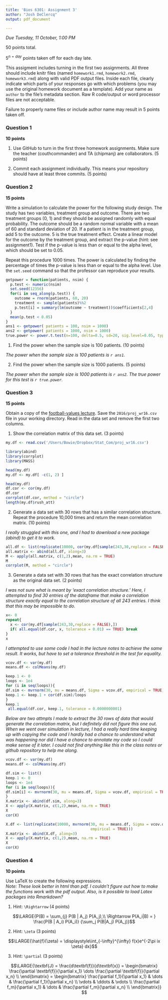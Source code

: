 ```yaml
---
title: 'Bios 6301: Assignment 3'
author: "Josh DeClercq"
output: pdf_document

---
```


*Due Tuesday, 11 October, 1:00 PM*

50 points total.

$5^{n=day}$ points taken off for each day late.

This assigment includes turning in the first two assignments. All three should
include knitr files (named `homework1.rmd`, `homework2.rmd`, `homework3.rmd`)
along with valid PDF output files. Inside each file, clearly indicate which
parts of your responses go with which problems (you may use the original homework
document as a template). Add your name as `author` to the file's metadata section.
Raw R code/output or word processor files are not acceptable.

Failure to properly name files or include author name may result in 5 points taken off.

### Question 1 ###

**10 points**

1. Use GitHub to turn in the first three homework assignments. Make sure the teacher (couthcommander) and TA (chipmanj) are collaborators. (5 points)

1. Commit each assignment individually.  This means your repository should have at least three commits. (5 points)

### Question 2 ###

**15 points**

Write a simulation to calculate the power for the following study
design.  The study has two variables, treatment group and outcome.
There are two treatment groups (0, 1) and they should be assigned
randomly with equal probability.  The outcome should be a random normal
variable with a mean of 60 and standard deviation of 20.  If a patient
is in the treatment group, add 5 to the outcome.  5 is the true
treatment effect.  Create a linear model for the outcome by the
treatment group, and extract the p-value (hint: see assignment1).
Test if the p-value is less than or equal to the alpha level, which
should be set to 0.05.

Repeat this procedure 1000 times. The power is calculated by finding
the percentage of times the p-value is less than or equal to the alpha
level.  Use the `set.seed` command so that the professor can reproduce
your results.

```r
getpower = function(patients, nsim) {
  p.test <- numeric(nsim)
  set.seed(12356)
  for(i in seq_along(p.test)) {
    outcome = rnorm(patients, 60, 20)
    treatment <- sample(patients)%%2 
    p.test[i] = summary(lm(outcome ~ treatment))$coefficients[2,4]
  }
  mean(p.test < 0.05)
}
ans1 <- getpower( patients = 100, nsim = 1000)
ans2 <- getpower( patients = 1000, nsim = 1000)
true.power <- power.t.test(n=100, delta=0.5, sd=20, sig.level=0.05, type='one.sample')$power
```

1. Find the power when the sample size is 100 patients. (10 points)

*The power when the sample size is 100 patients is `r ans1`.*

2. Find the power when the sample size is 1000 patients. (5 points)

*The power when the sample size is 1000 patients is `r ans2`. The true power for this test is `r true.power`.*

### Question 3 ###

**15 points**

Obtain a copy of the [football-values lecture](https://github.com/couthcommander/football-values).
Save the `2016/proj_wr16.csv` file in your working directory.  Read
in the data set and remove the first two columns.

1. Show the correlation matrix of this data set. (3 points)
```r
my.df <- read.csv('/Users/Bowie/Dropbox/Stat_Com/proj_wr16.csv')
```

```r
library(abind)
library(corrplot)
library(MASS)
```

```r
head(my.df)
my.df <- my.df[ -c(1, 2) ]

head(my.df)
df.cor <- cor(my.df)
df.cor
corrplot(df.cor, method = "circle")
length(my.df$rush_att)
```
2. Generate a data set with 30 rows that has a similar correlation
structure.  Repeat the procedure 10,000 times and return the mean
correlation matrix. (10 points)

*I really struggled with this one, and I had to download a new package (abind) to get it to work.*
```r

all.df <- list(replicate(10000, cor(my.df[sample(243,30,replace = FALSE),])))
all.matrix <- abind(all.df, along=3)
M <- apply(all.matrix, c(1,2),mean, na.rm = TRUE)
M
corrplot(M, method = "circle")
```

3. Generate a data set with 30 rows that has the exact correlation
structure as the original data set. (2 points)

*I was not sure what is meant by 'exact correlation structure.' Here, I attempted to find 30 entries of the dataframe that make a correlation structure exactly equal to the correlation structure of all 243 entries. I think that this may be impossible to do.*
```r
x<- 0
repeat{
  x <- cor(my.df[sample(243,30,replace = FALSE),])
  if( all.equal(df.cor, x, tolerance = 0.01) == TRUE) break
}
x
```

*I attempted to use some code I had in the lecture notes to achieve the same result. It works, but have to set a tolerance threshold in the test for equality.*
```r
vcov.df <- var(my.df)
means.df <- colMeans(my.df)

keep.1 <- 0
loops <- 1e4
for (i in seq(loops)){
df.sim <- mvrnorm(30, mu = means.df, Sigma = vcov.df, empirical = TRUE)
keep.1 <- keep.1 + cor(df.sim)/loops
}
keep.1
 all.equal(df.cor, keep.1, tolerance = 0.0000000001)
```

*Below are two attmpts I made to extract the 30 rows of data that would generate the correlation matrix, but I definitely did not figure this one out. When we went over simulation in lecture, I had a really hard time keeping up with copying the code and I hardly had a chance to understand what was happening nor did I have a chance to annotate my code so I could make sense of it later. I could not find anything like this in the class notes or github repository to help me along.* 
```r
vcov.df <- var(my.df)
means.df <- colMeans(my.df)

df.sim <- list()
keep.1 <- 0
loops <- 1e4
for (i in seq(loops)){
df.sim[i] <- mvrnorm(30, mu = means.df, Sigma = vcov.df, empirical = TRUE)/loops
}
X.matrix <- abind(df.sim, along=3)
X <- apply(X.matrix, c(1,2),mean, na.rm = TRUE)
X
cor(X)
```

```r
X.df <- list(replicate(10000, mvrnorm(30, mu = means.df, Sigma = vcov.df, 
                                      empirical = TRUE)))
X.matrix <- abind(X.df, along=3)
X <- apply(X.matrix, c(1,2),mean, na.rm = TRUE)
X
cor(X)
```
### Question 4 ###

**10 points**

Use LaTeX to create the following expressions.  
*Note: These look better in html than pdf. I couldn't figure out how to make the \large functions work with the pdf output. Also, is it possible to load Latex packages into Rmarkdown?*

1. Hint: `\Rightarrow` (4 points)

$$\LARGE{P(B) = \sum_{j} P(B | A_j) P(A_j),\\
\Rightarrow P(A_i|B) = } \frac{P(B | A_i) P(A_i)} {\sum_j P(B|A_j) P(A_j)}$$

2. Hint: `\zeta` (3 points)

 $$\LARGE{\hat{f}(\zeta) = \displaystyle\int_{-\infty}^{\infty} f(x)e^{-2\pi ix \zeta} dx}$$

3. Hint: `\partial` (3 points)

$$\LARGE{\textbf{J} = \frac{d\textbf{f}}{d\textbf{x}} = 
\begin{bmatrix} 
\frac{\partial \textbf{f}}{\partial x_1}  \dots  \frac{\partial \textbf{f}}{\partial x_n} \\
\end{bmatrix} = 
\begin{bmatrix} 
\frac{\partial f_1}{\partial x_1} & \dots & \frac{\partial f_1}{\partial x_n} \\
\vdots & \ddots & \vdots \\
\frac{\partial f_m}{\partial x_1} & \dots & \frac{\partial f_m}{\partial x_n} \\
\end{bmatrix}}
$$

